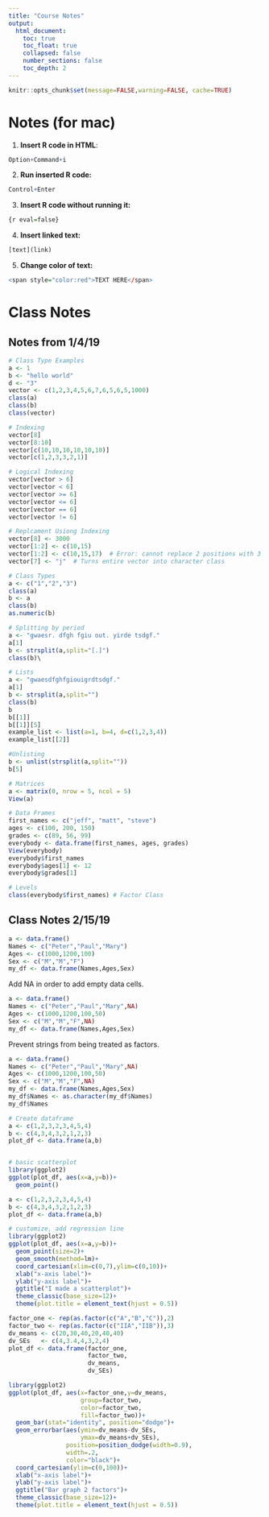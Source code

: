 ```yaml
---
title: "Course Notes"
output: 
  html_document:
    toc: true
    toc_float: true
    collapsed: false
    number_sections: false
    toc_depth: 2
---
```


```r
knitr::opts_chunk$set(message=FALSE,warning=FALSE, cache=TRUE)
```

# Notes (for mac)

1. **Insert R code in HTML**: 
```r
Option+Command+i  
```
2. **Run inserted R code:** 
```r
Control+Enter  
```
3. **Insert R code without running it:**
```r
{r eval=false}
```
4. **Insert linked text:** 
```r
[text](link)
```
5. **Change color of text:** 
```r
<span style="color:red">TEXT HERE</span>
```
  
  
# Class Notes

## Notes from 1/4/19
```r

# Class Type Examples
a <- 1
b <- "hello world"
d <- "3"
vector <- c(1,2,3,4,5,6,7,6,5,6,5,1000)
class(a)
class(b)
class(vector)

# Indexing
vector[8]
vector[8:10]
vector[c(10,10,10,10,10,10)]
vector[c(1,2,3,3,2,1)]

# Logical Indexing
vector[vector > 6]
vector[vector < 6]
vector[vector >= 6]
vector[vector <= 6]
vector[vector == 6]
vector[vector != 6]  

# Replcament Usiong Indexing
vector[8] <- 3000
vector[1:2] <- c(10,15)
vector[1:2] <- c(10,15,17)  # Error: cannot replace 2 positions with 3 items
vector[7] <- "j"  # Turns entire vector into character class

# Class Types
a <- c("1","2","3")
class(a)
b <- a
class(b)
as.numeric(b)

# Splitting by period
a <- "gwaesr. dfgh fgiu out. yirde tsdgf."
a[1]
b <- strsplit(a,split="[.]")
class(b)\

# Lists
a <- "gwaesdfghfgiouigrdtsdgf."
a[1]
b <- strsplit(a,split="")
class(b)
b
b[[1]]
b[[1]][5]
example_list <- list(a=1, b=4, d=c(1,2,3,4))
example_list[[2]]

#Unlisting
b <- unlist(strsplit(a,split=""))
b[5]

# Matrices
a <- matrix(0, nrow = 5, ncol = 5)
View(a)

# Data Frames
first_names <- c("jeff", "matt", "steve")
ages <- c(100, 200, 150)
grades <- c(89, 56, 99)
everybody <- data.frame(first_names, ages, grades)
View(everybody)
everybody$first_names
everybody$ages[1] <- 12
everybody$grades[1]

# Levels
class(everybody$first_names) # Factor Class
```

## Class Notes 2/15/19
```r
a <- data.frame()
Names <- c("Peter","Paul","Mary")
Ages <- c(1000,1200,100)
Sex <- c("M","M","F")
my_df <- data.frame(Names,Ages,Sex)
```

Add NA in order to add empty data cells.  
```r
a <- data.frame()
Names <- c("Peter","Paul","Mary",NA)
Ages <- c(1000,1200,100,50)
Sex <- c("M","M","F",NA)
my_df <- data.frame(Names,Ages,Sex)
```

Prevent strings from being treated as factors.  
```r
a <- data.frame()
Names <- c("Peter","Paul","Mary",NA)
Ages <- c(1000,1200,100,50)
Sex <- c("M","M","F",NA)
my_df <- data.frame(Names,Ages,Sex)
my_df$Names <- as.character(my_df$Names)
my_df$Names
```

```r
# Create dataframe
a <- c(1,2,3,2,3,4,5,4)
b <- c(4,3,4,3,2,1,2,3)
plot_df <- data.frame(a,b)


# basic scatterplot
library(ggplot2)
ggplot(plot_df, aes(x=a,y=b))+
  geom_point()
```

```r
a <- c(1,2,3,2,3,4,5,4)
b <- c(4,3,4,3,2,1,2,3)
plot_df <- data.frame(a,b)

# customize, add regression line
library(ggplot2)
ggplot(plot_df, aes(x=a,y=b))+
  geom_point(size=2)+
  geom_smooth(method=lm)+
  coord_cartesian(xlim=c(0,7),ylim=c(0,10))+
  xlab("x-axis label")+
  ylab("y-axis label")+
  ggtitle("I made a scatterplot")+
  theme_classic(base_size=12)+
  theme(plot.title = element_text(hjust = 0.5))
```

```r
factor_one <- rep(as.factor(c("A","B","C")),2)
factor_two <- rep(as.factor(c("IIA","IIB")),3)
dv_means <- c(20,30,40,20,40,40)
dv_SEs   <- c(4,3.4,4,3,2,4)
plot_df <- data.frame(factor_one,
                      factor_two,
                      dv_means,
                      dv_SEs)

library(ggplot2)
ggplot(plot_df, aes(x=factor_one,y=dv_means,
                    group=factor_two,
                    color=factor_two,
                    fill=factor_two))+
  geom_bar(stat="identity", position="dodge")+
  geom_errorbar(aes(ymin=dv_means-dv_SEs,
                    ymax=dv_means+dv_SEs),
                position=position_dodge(width=0.9),
                width=.2,
                color="black")+
  coord_cartesian(ylim=c(0,100))+
  xlab("x-axis label")+
  ylab("y-axis label")+
  ggtitle("Bar graph 2 factors")+
  theme_classic(base_size=12)+
  theme(plot.title = element_text(hjust = 0.5))
```

